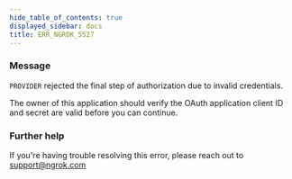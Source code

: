 ```yaml
---
hide_table_of_contents: true
displayed_sidebar: docs
title: ERR_NGROK_5527
---
```


### Message

`PROVIDER` rejected the final step of authorization due to invalid credentials.

The owner of this application should verify the OAuth application client ID and secret are valid before you can continue.

### Further help

If you're having trouble resolving this error, please reach out to [support@ngrok.com](mailto:support@ngrok.com?subject=Help%20with%20ERR_NGROK_5527)

